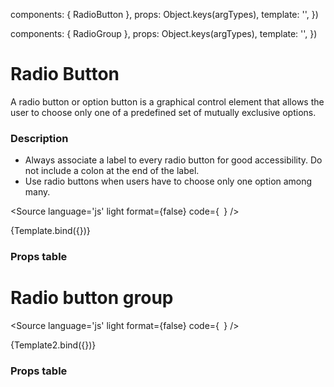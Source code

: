 

  components: { RadioButton },
  props:      Object.keys(argTypes),
  template:   '<RadioButton v-bind="$props" />',
})

  components: { RadioGroup },
  props:      Object.keys(argTypes),
  template:   '<RadioGroup v-bind="$props" />',
})

<Meta title="Components/Form/RadioButton" />

# Radio Button
A radio button or option button is a graphical control element that allows the user to choose only one of a predefined set of mutually exclusive options.

### Description

- Always associate a label to every radio button for good accessibility. Do not include a colon at the end of the label.
- Use radio buttons when users have to choose only one option among many.


<Source
  language='js'
  light
  format={false}
  code={`
  `}
/>

<Canvas>
  <Story
    name="RadioButton"
    args={{
      label: 'Hello',
      val: false,
      value: true
    }}>
    {Template.bind({})}
  </Story>
</Canvas>

### Props table

<ArgsTable of={RadioButton} />

# Radio button group

<Source
  language='js'
  light
  format={false}
  code={`
  `}
/>

<Canvas>
  <Story
    name="RadioGroup"
    args={{
      name: 'Name',
      label: 'Hello',
      options: ["false", "true"],
      row: false
    }}>
    {Template2.bind({})}
  </Story>
</Canvas>

### Props table

<ArgsTable of={RadioGroup} />
